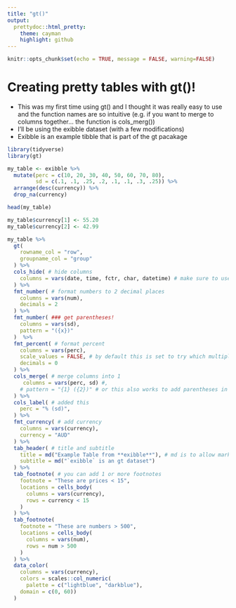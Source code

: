 ---
title: "gt()"
output:
  prettydoc::html_pretty:
    theme: cayman
    highlight: github
---

```{r setup, include=FALSE}
knitr::opts_chunk$set(echo = TRUE, message = FALSE, warning=FALSE)
```

# Creating pretty tables with gt()!

- This was my first time using gt() and I thought it was really easy to use and the function names are so intuitive (e.g. if you want to merge to columns together... the function is cols_merg())
- I'll be using the exibble dataset (with a few modifications)
- Exibble is an example tibble that is part of the gt pacakage 
```{r}
library(tidyverse)
library(gt)

my_table <- exibble %>%
  mutate(perc = c(10, 20, 30, 40, 50, 60, 70, 80), 
         sd = c(.1, .1, .25, .2, .1, .1, .3, .25)) %>%
  arrange(desc(currency)) %>%
  drop_na(currency)

head(my_table)

my_table$currency[1] <- 55.20
my_table$currency[2] <- 42.99

my_table %>%
  gt(
    rowname_col = "row",
    groupname_col = "group"
  ) %>%
  cols_hide( # hide columns
    columns = vars(date, time, fctr, char, datetime) # make sure to use vars()
  ) %>%
  fmt_number( # format numbers to 2 decimal places
    columns = vars(num), 
    decimals = 2
  ) %>%
  fmt_number( ### get parentheses!
    columns = vars(sd),
    pattern = "({x})"
  )  %>%
  fmt_percent( # format percent
    columns = vars(perc), 
    scale_values = FALSE, # by default this is set to try which multiplies the variable by 100
    decimals = 0
  ) %>%
  cols_merge( # merge columns into 1
     columns = vars(perc, sd) #,
    # pattern = "{1} ({2})" # or this also works to add parentheses in columns you are merging
  ) %>%
  cols_label( # added this
    perc = "% (sd)",
  ) %>%
  fmt_currency( # add currency 
    columns = vars(currency),
    currency = "AUD"
  ) %>%
  tab_header( # title and subtitle
    title = md("Example Table from **exibble**"), # md is to allow markdown formatting
    subtitle = md("`exibble` is an gt dataset")
  ) %>%
  tab_footnote( # you can add 1 or more footnotes
    footnote = "These are prices < 15", 
    locations = cells_body(
      columns = vars(currency), 
      rows = currency < 15
    )
  ) %>%
  tab_footnote(
    footnote = "These are numbers > 500", 
    locations = cells_body(
      columns = vars(num), 
      rows = num > 500
    )
  ) %>%
  data_color(
    columns = vars(currency), 
    colors = scales::col_numeric(
      palette = c("lightblue", "darkblue"),
    domain = c(0, 60))
  )


```

